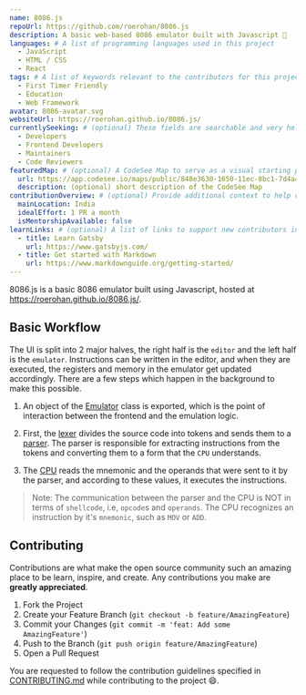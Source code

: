 ```yaml
---
name: 8086.js
repoUrl: https://github.com/roerohan/8086.js
description: A basic web-based 8086 emulator built with Javascript 🚀
languages: # A list of programming languages used in this project
  - JavaScript
  - HTML / CSS
  - React
tags: # A list of keywords relevant to the contributors for this project
  - First Timer Friendly
  - Education
  - Web Framework
avatar: 8086-avatar.svg
websiteUrl: https://roerohan.github.io/8086.js/
currentlySeeking: # (optional) These fields are searchable and very helpful for contributors to match well with your project
  - Developers
  - Frontend Developers
  - Maintainers
  - Code Reviewers
featuredMap: # (optional) A CodeSee Map to serve as a visual starting point for contributors
  url: https://app.codesee.io/maps/public/848e3630-1650-11ec-8bc1-7d4a4822cc27
  description: (optional) short description of the CodeSee Map
contributionOverview: # (optional) Provide additional context to help contributors match well with your project
  mainLocation: India
  idealEffort: 1 PR a month
  isMentorshipAvailable: false
learnLinks: # (optional) A list of links to support new contributors in learning about your project and tech stack and culture / community
  - title: Learn Gatsby
    url: https://www.gatsbyjs.com/
  - title: Get started with Markdown
    url: https://www.markdownguide.org/getting-started/
---
```


<!-- Divide your content into sections using our handy shortcodes. Each section is optional -->

<Overview>

8086.js is a basic 8086 emulator built using Javascript, hosted at https://roerohan.github.io/8086.js/.

## Basic Workflow

The UI is split into 2 major halves, the right half is the `editor` and the left half is the `emulator`. Instructions can be written in the editor, and when they are executed, the registers and memory in the emulator get updated accordingly. There are a few steps which happen in the background to make this possible.

1. An object of the [Emulator](./src/emulator/emulator.js) class is exported, which is the point of interaction between the frontend and the emulation logic.

2. First, the [lexer](./src/emulator/parser/lexer.js) divides the source code into tokens and sends them to a [parser](./src/emulator/parser/parser.js). The parser is responsible for extracting instructions from the tokens and converting them to a form that the `CPU` understands.

3. The [CPU](./src/emulator/cpu/core.js) reads the mnemonic and the operands that were sent to it by the parser, and according to these values, it executes the instructions.

> Note: The communication between the parser and the CPU is NOT in terms of `shellcode`, i.e, `opcode`s and `operands`. The CPU recognizes an instruction by it's `mnemonic`, such as `MOV` or `ADD`. 

</Overview>

<Contributing>

## Contributing

Contributions are what make the open source community such an amazing place to be learn, inspire, and create. Any contributions you make are **greatly appreciated**.

1. Fork the Project
2. Create your Feature Branch (`git checkout -b feature/AmazingFeature`)
3. Commit your Changes (`git commit -m 'feat: Add some AmazingFeature'`)
4. Push to the Branch (`git push origin feature/AmazingFeature`)
5. Open a Pull Request

You are requested to follow the contribution guidelines specified in [CONTRIBUTING.md](https://github.com/roerohan/8086.js/blob/master/CONTRIBUTING.md) while contributing to the project :smile:.

</Contributing>